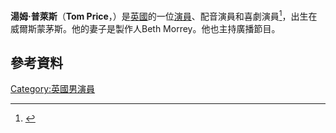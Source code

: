 {{Infobox person
| name          = Tom Price
| image         = The Hub 4-2012-30-01.jpg
| imagesize     = 200px
| caption       = 
| birth_name     = Thomas Price
| birth_date     = {{birth date and age|1980|7|12|df=y}}
| birth_place    = [[威爾斯|威爾斯]]
| death_date     =
| death_place    =
| occupation    = 演員
| yearsactive   =
| spouse        = Beth Morrey
}}
'''湯姆·普萊斯'''（'''Tom Price'''，{{bd|1980年|7月12日}}）是[[英國|英國]]的一位[[演員|演員]]、配音演員和喜劇演員<ref>{{cite web|url=http://www.thecomedyclub.co.uk/comedians/tom-price.html|title=Tom Price|publisher=The Comedy Club|accessdate=7 April 2012|deadurl=yes|archiveurl=https://web.archive.org/web/20120207214915/http://www.thecomedyclub.co.uk/comedians/tom-price.html|archivedate=2012年2月7日}}</ref>，出生在威爾斯蒙茅斯。他的妻子是製作人Beth Morrey。他也主持廣播節目。
==參考資料==
{{reflist}}
[[Category:英國男演員|Category:英國男演員]]